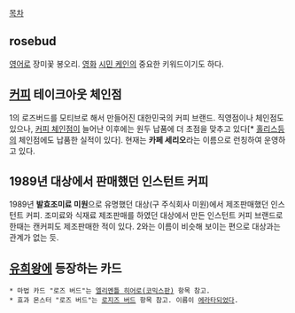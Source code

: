 [[목차]]
== rosebud ==
[[영어]]로 장미꽃 봉오리.
[[영화]] [[시민 케인]]의 중요한 키워드이기도 하다.

== [[커피]] 테이크아웃 체인점 ==
1의 로즈버드를 모티브로 해서 만들어진 대한민국의 커피 브랜드. 직영점이나 체인점도 있으나, [[커피 체인점]]이 늘어난 이후에는 원두 납품에 더 초점을 맞추고 있다[* [[홀리스]]등의 체인점에도 납품한 실적이 있다]. 현재는 '''카페 세리오'''라는 이름으로 런칭하여 운영하고 있다. 

== 1989년 대상에서 판매했던 인스턴트 커피 == 
1989년 '''발효조미료 미원'''으로 유명했던 대상(구 주식회사 미원)에서 제조판매했던 인스턴트 커피. 조미료와 식재료 제조판매를 하였던 대상에서 만든 인스턴트 커피 브랜드로 한때는 캔커피도 제조판매한 적이 있다. 2와는 이름이 비슷해 보이는 편으로 대상과는 관계가 없는 듯. 
== [[유희왕]]에 등장하는 카드 ==
 * 마법 카드 "로즈 버드"는 [[엘리멘틀 히어로(코믹스판)]] 항목 참고.
 * 효과 몬스터 "로즈 버드"는 [[로지즈 버드]] 항목 참고. 이름이 [[에라타]]되었다.
